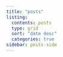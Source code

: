 ```yaml
---
title: "posts"
listing:
  contents: posts
  type: grid
  sort: "date desc"
  categories: true
sidebar: posts-side
---
```


